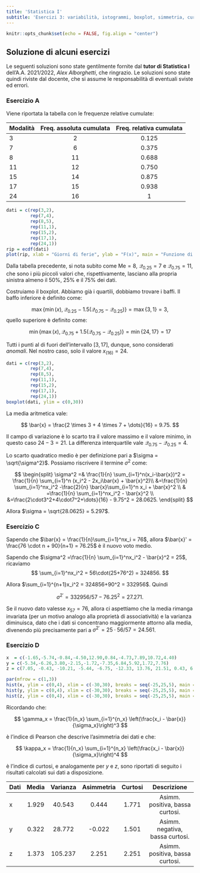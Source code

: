 ```yaml
---
title: 'Statistica I'
subtitle: 'Esercizi 3: variabilità, istogrammi, boxplot, simmetria, curtosi'
---
```


```r
knitr::opts_chunk$set(echo = FALSE, fig.align = "center")
```

## Soluzione di **alcuni** esercizi

Le seguenti soluzioni sono state gentilmente fornite dal **tutor di Statistica I** dell'A.A. 2021/2022, *Alex Alborghetti*, che ringrazio. Le soluzioni sono state quindi riviste dal docente, che si assume le responsabilità di eventuali sviste ed errori.

### Esercizio A

Viene riportata la tabella con le frequenze relative cumulate:

| Modalità | Freq. assoluta cumulata | Freq. relativa cumulata |
|:---------|:-----------------------:|:-----------------------:|
| 3        |            2            |          0.125          |
| 7        |            6            |          0.375          |
| 8        |           11            |          0.688          |
| 11       |           12            |          0.750          |
| 15       |           14            |          0.875          |
| 17       |           15            |          0.938          |
| 24       |           16            |            1            |

```r
dati = c(rep(3,2),
         rep(7,4),
         rep(8,5),
         rep(11,1),
         rep(15,2),
         rep(17,1),
         rep(24,1))
rip = ecdf(dati)
plot(rip, xlab = "Giorni di ferie", ylab = "F(x)", main = "Funzione di ripartizione empirica", xlim = c(0,25))
```

Dalla tabella precedente, si nota subito come $\text{Me} = 8$, $\mathcal{Q}_{0.25} = 7$ e $\mathcal{Q}_{0.75} = 11$, che sono i più piccoli valori che, rispettivamente, lasciano alla propria sinistra almeno il $50\%$, $25\%$ e il $75\%$ dei dati.

Costruiamo il boxplot. Abbiamo già i quartili, dobbiamo trovare i baffi. Il baffo inferiore è definito come:

$$
\max\{\min(x), \mathcal{Q}_{0.25}- 1.5 (\mathcal{Q}_{0.75} - \mathcal{Q}_{0.25})\} = \max\{3, 1\} = 3,
$$
quello superiore è definito come:

$$
\min\{\max(x), \mathcal{Q}_{0.75} + 1.5 (\mathcal{Q}_{0.75} - \mathcal{Q}_{0.25})\} = \min\{24, 17\} = 17
$$

Tutti i punti al di fuori dell'intervallo $[3, 17]$, dunque, sono considerati *anomali*. Nel nostro caso, solo il valore $x_{(16)} = 24$.

```r
dati = c(rep(3,2),
         rep(7,4),
         rep(8,5),
         rep(11,1),
         rep(15,2),
         rep(17,1),
         rep(24,1))
boxplot(dati, ylim = c(0,30))
```

La media aritmetica vale:

$$
\bar{x} = \frac{2 \times 3 + 4 \times 7 + \dots}{16} = 9.75.
$$

Il campo di variazione è lo scarto tra il valore massimo e il valore minimo, in questo caso $24-3 = 21$. La differenza interquartile vale $\mathcal{Q}_{0.75} - \mathcal{Q}_{0.25} = 4$. 

Lo scarto quadratico medio è per definizione pari a $\sigma = \sqrt{\sigma^2}$. Possiamo riscrivere il termine $\sigma^2$ come:

$$
\begin{split}
            \sigma^2 =& \frac{1}{n} \sum_{i=1}^n(x_i-\bar{x})^2 = \frac{1}{n} \sum_{i=1}^n (x_i^2 - 2x_i\bar{x} + \bar{x}^2)\\
            &=\frac{1}{n} \sum_{i=1}^nx_i^2 -\frac{2}{n} \bar{x}\sum_{i=1}^n x_i + \bar{x}^2 \\
            & =\frac{1}{n} \sum_{i=1}^nx_i^2 - \bar{x}^2 \\
            &=\frac{2\cdot3^2+4\cdot7^2+\dots}{16}  - 9.75^2 = 28.0625.
            \end{split}
$$

Allora $\sigma = \sqrt{28.0625} = 5.297$.

### Esercizio C

Sapendo che $\bar{x} = \frac{1}{n}\sum_{i=1}^nx_i = 76$, allora $\bar{x}' = \frac{76 \cdot n + 90}{n+1} = 76.25$ è il nuovo voto medio.

Sapendo che $\sigma^2 =\frac{1}{n} \sum_{i=1}^nx_i^2 - \bar{x}^2 = 25$, ricaviamo 
$$
\sum_{i=1}^nx_i^2 = 56\cdot(25+76^2) = 324856.
$$ 

Allora $\sum_{i=1}^{n+1}x_i^2 = 324856+90^2 = 332956$. Quindi 

$$
\sigma^{2'} = 332956/57-76.25^2 = 27.271.
$$

Se il nuovo dato valesse $x_{57} = 76$, allora ci aspettiamo che la media rimanga invariata (per un motivo analogo alla proprietà di associatività) e la varianza diminuisca, dato che i dati si concentrano maggiormente attorno alla media, divenendo più precisamente pari a $\sigma^{2'} = 25\cdot 56 / 57 = 24.561$.

### Esercizio D

```r
x  = c(-1.65,-5.74,-0.84,-4.50,12.90,0.84,-4.73,7.89,10.72,4.40)
y = c(-5.34,-6.26,3.80,-2.15,-1.72,-7.35,6.84,5.92,1.72,7.76)
z = c(7.05, -0.43, -10.21, -5.44, -6.75, -12.33, 13.76, 21.51, 0.43, 6.14)

par(mfrow = c(1,3))
hist(x, ylim = c(0,4), xlim = c(-30,30), breaks = seq(-25,25,5), main = "", ylab = "Frequenza assoluta")
hist(y, ylim = c(0,4), xlim = c(-30,30), breaks = seq(-25,25,5), main = "Istogrammi", ylab = "Frequenza assoluta")
hist(z, ylim = c(0,4), xlim = c(-30,30), breaks = seq(-25,25,5), main = "", ylab = "Frequenza assoluta")
```

Ricordando che:

$$
\gamma_x = \frac{1}{n_x} \sum_{i=1}^{n_x} \left(\frac{x_i - \bar{x}}{\sigma_x}\right)^3
$$

è l'indice di Pearson che descrive l'asimmetria dei dati e che:

$$
\kappa_x =  \frac{1}{n_x} \sum_{i=1}^{n_x} \left(\frac{x_i - \bar{x}}{\sigma_x}\right)^4
$$

è l'indice di curtosi, e analogamente per $y$ e $z$, sono riportati di seguito i risultati calcolati sui dati a disposizione.

| Dati | Media | Varianza | Asimmetria | Curtosi |           Descrizione           |
|:-----|:-----:|:--------:|:----------:|:-------:|:-------------------------------:|
| x    | 1.929 |  40.543  |   0.444    |  1.771  | Asimm. positiva, bassa curtosi. |
| y    | 0.322 |  28.772  |   -0.022   |  1.501  | Asimm. negativa, bassa curtosi. |
| z    | 1.373 | 105.237  |   2.251    |  2.251  | Asimm. positiva, bassa curtosi. |
